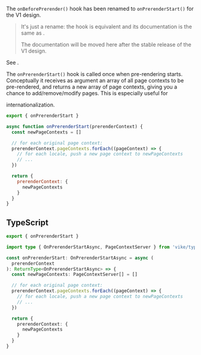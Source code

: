 
The `onBeforePrerender()` hook has been renamed to `onPrerenderStart()` for the V1 design.

> It's just a rename: the hook is equivalent and its documentation is the same as <Link href="/i18n#pre-rendering" />.
>
> The documentation will be moved here after the stable release of the V1 design.

See <Link href="/migration/v1-design#renamed-hooks" />.

The `onPrerenderStart()` hook is called once when <Link href="/pre-rendering">pre-rendering</Link> starts. Conceptually
it receives as argument an array of all <Link href="/pageContext">page contexts</Link> to be pre-rendered, and returns
a new array of page contexts, giving you a chance to add/remove/modify pages. This is especially useful for
<Link href="/i18n">internationalization</Link>.

```js
export { onPrerenderStart }

async function onPrerenderStart(prerenderContext) {
  const newPageContexts = []

  // for each original page context:
  prerenderContext.pageContexts.forEach((pageContext) => {
    // for each locale, push a new page context to newPageContexts
    // ...
  })

  return {
    prerenderContext: {
      newPageContexts
    }
  }
}
```


## TypeScript

```ts
export { onPrerenderStart }

import type { OnPrerenderStartAsync, PageContextServer } from 'vike/types'

const onPrerenderStart: OnPrerenderStartAsync = async (
  prerenderContext
): ReturnType<OnPrerenderStartAsync> => {
  const newPageContexts: PageContextServer[] = []

  // for each original page context:
  prerenderContext.pageContexts.forEach((pageContext) => {
    // for each locale, push a new page context to newPageContexts
    // ...
  })

  return {
    prerenderContext: {
      newPageContexts
    }
  }
}
```

<HookTypeScriptHints
  hookTypeName="OnPrerenderStartAsync"
  wrongDefinition="const onPrerenderStart: OnPrerenderStartAsync = async (prerenderContext) => {"
/>
